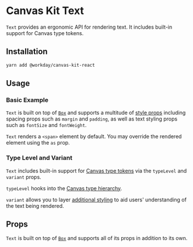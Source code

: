 


<Meta title="Components/Text/Text" />

# Canvas Kit Text

`Text` provides an ergonomic API for rendering text. It includes built-in support for Canvas type
tokens.

## Installation

```sh
yarn add @workday/canvas-kit-react
```

## Usage

### Basic Example

`Text` is built on top of [`Box`](/components/layout/box/) and supports a multitude of
[style props](/getting-started/for-developers/resources/style-props/) including spacing props such
as `margin` and `padding`, as well as text styling props such as `fontSize` and `fontWeight`.

`Text` renders a `<span>` element by default. You may override the rendered element using the `as`
prop.

<ExampleCodeBlock code={Basic} />

### Type Level and Variant

`Text` includes built-in support for [Canvas type tokens](/tokens/type/) via the `typeLevel` and
`variant` props.

`typeLevel` hooks into the [Canvas type hierarchy](/tokens/type/#type-styles).

<ExampleCodeBlock code={TypeLevel} />

`variant` allows you to layer [additional styling](/tokens/type/#variants) to aid users'
understanding of the text being rendered.

<ExampleCodeBlock code={Variant} />

## Props

`Text` is built on top of [`Box`](/components/layout/box) and supports all of its props in addition
to its own.

<ArgsTable of={TextComponent} />
